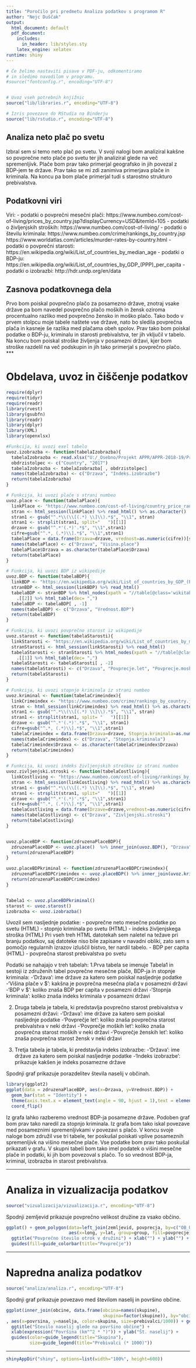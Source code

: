 ```yaml
---
title: "Poročilo pri predmetu Analiza podatkov s programom R"
author: "Nejc Duščak"
output:
  html_document: default
  pdf_document:
    includes:
      in_header: lib/styles.sty
    latex_engine: xelatex
runtime: shiny
---
```


```r
# Če želimo nastaviti pisave v PDF-ju, odkomentiramo
# in sledimo navodilom v programu.
#source("fontconfig.r", encoding="UTF-8")


# Uvoz vseh potrebnih knjižnic
source("lib/libraries.r", encoding="UTF-8")
```

```r
# Izris povezave do RStudia na Binderju
source("lib/rstudio.r", encoding="UTF-8")
```

##  Analiza neto plač po svetu

Izbral sem si temo neto plač po svetu. V svoji nalogi bom analiziral kakšne so povprečne neto plače po svetu ter jih analiziral glede na več spremenljivk. Plače bom prav tako primerjal geografsko in jih povezal z BDP-jem te države. Prav tako se mi zdi zanimiva primerjava plače in kriminala. Na koncu pa bom plače primerjal tudi s starostno strukturo prebivalstva. 

## Podatkovni viri

Viri:
  - podatki o povprečni mesečni plači:
      https://www.numbeo.com/cost-of-living/prices_by_country.jsp?displayCurrency=USD&itemId=105
  - podatki o življenjskih stroških:
      https://www.numbeo.com/cost-of-living/
  - podatki o številu kriminala:
      https://www.numbeo.com/crime/rankings_by_country.jsp
      https://www.worldatlas.com/articles/murder-rates-by-country.html
  - podatki o povprečni starosti:
      https://en.wikipedia.org/wiki/List_of_countries_by_median_age
  - podatki o BDP-ju:
      https://en.wikipedia.org/wiki/List_of_countries_by_GDP_(PPP)_per_capita
  - podatki o izobrazbi:
      http://hdr.undp.org/en/data
      
## Zasnova podatkovnega dela

Prvo bom poiskal povprečno plačo za posamezno države, znotraj vsake države pa bom navedel povprečno plačo moških in žensk oziroma procentualno razliko med povprečno žensko in moško plačo. Tako bodo v prvem stolpcu moje tabele naštete vse države, nato bo sledila povprečna plača in kasneje še razlika med plačama obeh spolov. Prav tako bom poiskal podatke o BDP-ju, kriminalu in starosti prebivalstva, ter jih vključil v tabelo. Na koncu bom poiskal stroške življenja v posamezni državi, kjer bom stroške razdelil na več podskupin in jih tako primerjal s povprečno plačo. 
***

# Obdelava, uvoz in čiščenje podatkov

```r
require(dplyr)
require(tidyr)
require(readr)
library(rvest)
library(gsubfn)
library(readr)
library(dplyr)
library(XML)
library(openxlsx)

#Funkcija, ki uvozi exel tabelo
uvoz.izobrazba <- function(tabelaIzobrazba){
  tabelaIzobrazba <- read.xlsx("U:/_Osebno/Projekt APPR/APPR-2018-19/Projekt APPR/podatki/Izobrazba.xlsx")
  obdrzistolpec <- c("Country", "2017")
  tabelaIzobrazba <- tabelaIzobrazba[ , obdrzistolpec]
  names(tabelaIzobrazba) <- c("Drzava", "Indeks.izobrazbe")
  return(tabelaIzobrazba)
}

# Funkcija, ki uvozi plače s strani numbeo
uvoz.place <- function(tabelaPlace){
  linkPlace <- "https://www.numbeo.com/cost-of-living/country_price_rankings?displayCurrency=USD&itemId=105"
  stran <- html_session(linkPlace) %>% read_html() %>% as.character()
  stran1 <- gsub("^.*\\(\\[(.*) \\]\\).*$", "\\1", stran)
  stran1 <- strsplit(stran1, split="   ")[[1]]
  drzave <- gsub("^.*'(.*)'.*$", "\\1",stran1)
  cifre=gsub("^.*, (.*)\\].*$", "\\1",stran1)
  tabelaPlace = data.frame(Drzava=drzave, vrednost=as.numeric(cifre))[seq(3,length(cifre)-2,2),]
  names(tabelaPlace) <- c("Drzava", "Visina.place")
  tabelaPlace$Drzava = as.character(tabelaPlace$Drzava)
  return(tabelaPlace)
}

# Funkcija, ki uvozi BDP iz wikipedije
uvoz.BDP <- function(tabelaBDP){
  linkBDP <- "https://en.wikipedia.org/wiki/List_of_countries_by_GDP_(PPP)_per_capita#Distorted_GDP-per-capita_for_tax_havens"
  stranBDP <- html_session(linkBDP) %>% read_html()
  tabelaBDP <- stranBDP %>% html_nodes(xpath = "//table[@class='wikitable sortable']") %>%
    .[[2]] %>% html_table(dec= ",")
  tabelaBDP <- tabelaBDP[ , -1]
  names(tabelaBDP) <- c("Drzava", "Vrednost.BDP")
  return(tabelaBDP)
}

# Funkcija, ki uvozi povprečno starost iz wikipedije
uvoz.starost <- function(tabelaStarosti){
  linkStarosti <- "https://en.wikipedia.org/wiki/List_of_countries_by_median_age"
  stranStarosti <- html_session(linkStarosti) %>% read_html()
  tabelaStarosti <- stranStarosti %>% html_nodes(xpath = "//table[@class='wikitable sortable']") %>%
    .[[1]] %>% html_table(dec= ",")
  tabelaStarosti <- tabelaStarosti[ , -2]
  names(tabelaStarosti) <- c("Drzava", "Povprecje.let", "Povprecje.moskih.let", "Povprecje.zenskih.let")
  return(tabelaStarosti)
}

# Funkcija, ki uvozi stopnjo kriminala iz strani numbeo
uvoz.kriminal <- function(tabelaCrimeindex){
  linkCrimeindex <- "https://www.numbeo.com/crime/rankings_by_country.jsp?title=2017"
  stran <- html_session(linkCrimeindex) %>% read_html() %>% as.character()
  stran1 <- gsub("^.*\\(\\[(.*) \\]\\).*$", "\\1", stran)
  stran1 <- strsplit(stran1, split= "   ")[[1]]
  drzave <- gsub("^.*'(.*)'.*$", "\\1", stran1)
  cifre=gsub("^.*, (.*)\\].*$", "\\1",stran1)
  tabelaCrimeindex = data.frame(Drzava=drzave, Stopnja.kriminala=as.numeric(cifre))[seq(3,length(cifre)-2,2),]
  names(tabelaCrimeindex) <- c("Drzava", "Stopnja.kriminala")
  tabelaCrimeindex$Drzava <- as.character(tabelaCrimeindex$Drzava)
  return(tabelaCrimeindex)
}

# Funkcija, ki uvozi indeks življenjskih stroškov iz strani numbeo
uvoz.zivljenjski.stroski <- function(tabelaCostliving){
  linkCostliving <- "https://www.numbeo.com/cost-of-living/rankings_by_country.jsp?title=2017"
  stran <- html_session(linkCostliving) %>% read_html() %>% as.character()
  stran1 <- gsub("^.*\\(\\[(.*) \\]\\).*$", "\\1", stran)
  stran1 <- strsplit(stran1, split="   ")[[1]]
  drzave <- gsub("^.*'(.*)'.*$", "\\1",stran1)
  cifre=gsub("^.*, (.*)\\].*$", "\\1",stran1)
  tabelaCostliving = data.frame(Drzave=drzave,vrednost=as.numeric(cifre))[seq(3,length(cifre)-2,2),]
  names(tabelaCostliving) <- c("Drzava", "Zivljenjski.stroski")
  return(tabelaCostliving)
}


uvoz.placeBDP <- function(zdruzenaPlaceBDP){
  zdruzenaPlaceBDP <- uvoz.place()  %>% inner_join(uvoz.BDP(), "Drzava"="Drzava")
  return(zdruzenaPlaceBDP)
}

uvoz.placeBDPkriminal <- function(zdruzenaPlaceBDPCrimeindex){
  zdruzenaPlaceBDPCrimeindex <- uvoz.placeBDP() %>% inner_join(uvoz.kriminal(), "Drzava"="Drzava")
  return(zdruzenaPlaceBDPCrimeindex)
}


Tabela1 <- uvoz.placeBDPkriminal()
starost <- uvoz.starost()
izobrazba <- uvoz.izobrazba()
```


Uvozil sem nasljednje podatke:
  - povprečne neto mesečne podatke po svetu (HTML)
  - stopnjo kriminala po svetu (HTML)
  - indeks življenjskega stroška (HTML)
Pri vseh treh HTML datotekah sem naletel na težave pri branju podatkov, saj datoteke niso bile zapisane v navadni obliki, zato sem s pomočjo regularnih izrazov izluščil bistvo, ter nardil tabelo.
  - BDP per capita (HTML)
  - povprečna starost prebivalstva po svetu

Podatki se nahajajo v treh tabelah:
 1.Prva tabela se imenuje Tabela1 in sestoji iz združenih tabel povprečne mesečne plače, BDP-ja in stopnje kriminala:
 -'Država': ime države za katero sem poiskal nasljednje podatke
 -'Višina plače v $': kakšna je povprečna mesečna plača v posamezni državi
 -'BDP v $': koliko znaša BDP per capita v posamezni državi
 -'Stopnja kriminala': koliko znaša indeks kriminala v posamezni državi

 2. Druga tabela je tabela, ki predstavlja povprečno starost prebivalstva v posamezni državi:
 -'Država': ime države za katero sem poiskal nasljednje podatke
 -'Povprečje let': koliko znaša povprečna starost prebivalstva v neki državi
 -'Povprečje moških let': koliko znaša povprečna starost moških v neki državi
 -'Povprečje ženskih let': koliko znaša povprečna starost žensk v neki državi
 
 3. Tretja tabela je tabela, ki predstavlja indeks izobrazbe:
 -'Država': ime države za katero sem poiskal nasljednje podatke
 -'Indeks izobrazbe': prikazuje kakšen je indeks posamezne države
 


Spodnji graf prikazuje porazdelitev števila naselij v občinah.

```r
library(ggplot2)
ggplot(data = zdruzenaPlaceBDP, aes(x=Drzava, y=Vrednost.BDP)) +
  geom_bar(stat = "Identity") +
  theme(axis.text.x = element_text(angle = 90, hjust = 1),text = element_text(size=)) +
  coord_flip()
```

Iz grafa lahko razberemo vrednost BDP-ja posamezne države. Podoben graf bom
prav tako naredil za stopnjo kriminala. Iz grafa bom tako iskal povezave med
posameznimi spremenljivkami v povezavi s plačo. V koncu svoje naloge bom
združil vse tri tabele, ter poskušal poiskati vplive posameznih spremenljivk na
višino mesečne plače. Vse podatke bom prav tako poskušal prikazati v grafu. V
skupni tabeli bom tako imel podatek o višini mesečne plače in podatki, ki jih
bom povezoval s plačo. To so vrednost BDP-ja, kriminal, izobrazba in starost
prebivalstva.  

***

# Analiza in vizualizacija podatkov

```r
source("vizualizacija/vizualizacija.r", encoding="UTF-8")
```

Spodnji zemljevid prikazuje povprečno velikost družine za vsako občino.

```r
ggplot() + geom_polygon(data=left_join(zemljevid, povprecja, by=c("OB_UIME"="obcina")),
                        aes(x=long, y=lat, group=group, fill=povprecje)) +
  ggtitle("Povprečno število otrok v družini") + xlab("") + ylab("") +
  guides(fill=guide_colorbar(title="Povprečje"))
```

***

# Napredna analiza podatkov

```r
source("analiza/analiza.r", encoding="UTF-8")
```

Spodnji graf prikazuje povezavo med številom naselij in površino občine.

```r
ggplot(inner_join(obcine, data.frame(obcina=names(skupine),
                                     skupina=factor(skupine)), by="obcina")
, aes(x=povrsina, y=naselja, color=skupina, size=prebivalci/1000)) + geom_point() +
  ggtitle("Število naselij glede na površino občine") +
  xlab(expression("Površina (km"^2 * ")")) + ylab("Št. naselij") +
  guides(color=guide_legend(title="Skupina"),
         size=guide_legend(title="Prebivalci (* 1000)"))
```

***

```r
shinyAppDir("shiny", options=list(width="100%", height=600))
```
